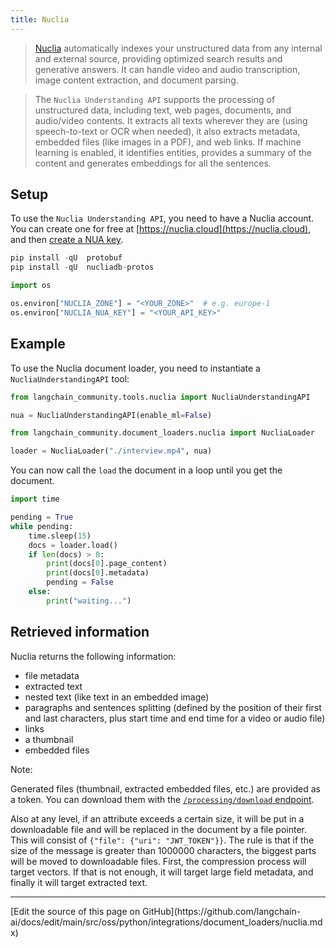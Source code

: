 ```yaml
---
title: Nuclia
---
```


>[Nuclia](https://nuclia.com) automatically indexes your unstructured data from any internal and external source, providing optimized search results and generative answers. It can handle video and audio transcription, image content extraction, and document parsing.

>The `Nuclia Understanding API` supports the processing of unstructured data, including text, web pages, documents, and audio/video contents. It extracts all texts wherever they are (using speech-to-text or OCR when needed), it also extracts metadata, embedded files (like images in a PDF), and web links. If machine learning is enabled, it identifies entities, provides a summary of the content and generates embeddings for all the sentences.

## Setup

To use the `Nuclia Understanding API`, you need to have a Nuclia account. You can create one for free at [https://nuclia.cloud](https://nuclia.cloud), and then [create a NUA key](https://docs.nuclia.dev/docs/docs/using/understanding/intro).

```python
pip install -qU  protobuf
pip install -qU  nucliadb-protos
```

```python
import os

os.environ["NUCLIA_ZONE"] = "<YOUR_ZONE>"  # e.g. europe-1
os.environ["NUCLIA_NUA_KEY"] = "<YOUR_API_KEY>"
```

## Example

To use the Nuclia document loader, you need to instantiate a `NucliaUnderstandingAPI` tool:

```python
from langchain_community.tools.nuclia import NucliaUnderstandingAPI

nua = NucliaUnderstandingAPI(enable_ml=False)
```

```python
from langchain_community.document_loaders.nuclia import NucliaLoader

loader = NucliaLoader("./interview.mp4", nua)
```

You can now call the `load` the document in a loop until you get the document.

```python
import time

pending = True
while pending:
    time.sleep(15)
    docs = loader.load()
    if len(docs) > 0:
        print(docs[0].page_content)
        print(docs[0].metadata)
        pending = False
    else:
        print("waiting...")
```

## Retrieved information

Nuclia returns the following information:

- file metadata
- extracted text
- nested text (like text in an embedded image)
- paragraphs and sentences splitting (defined by the position of their first and last characters, plus start time and end time for a video or audio file)
- links
- a thumbnail
- embedded files

Note:

  Generated files (thumbnail, extracted embedded files, etc.) are provided as a token. You can download them with the [`/processing/download` endpoint](https://docs.nuclia.dev/docs/api#operation/Download_binary_file_processing_download_get).

  Also at any level, if an attribute exceeds a certain size, it will be put in a downloadable file and will be replaced in the document by a file pointer. This will consist of `{"file": {"uri": "JWT_TOKEN"}}`. The rule is that if the size of the message is greater than 1000000 characters, the biggest parts will be moved to downloadable files. First, the compression process will target vectors. If that is not enough, it will target large field metadata, and finally it will target extracted text.

---

<Callout icon="pen-to-square" iconType="regular">
  [Edit the source of this page on GitHub](https://github.com/langchain-ai/docs/edit/main/src/oss/python/integrations/document_loaders/nuclia.mdx)
</Callout>
